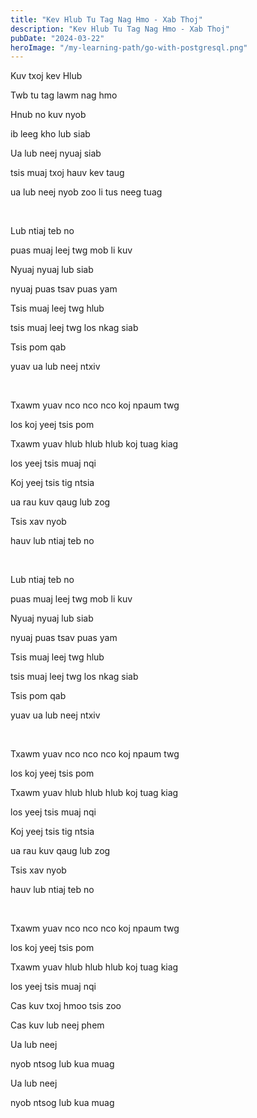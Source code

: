 ```yaml
---
title: "Kev Hlub Tu Tag Nag Hmo - Xab Thoj"
description: "Kev Hlub Tu Tag Nag Hmo - Xab Thoj"
pubDate: "2024-03-22"
heroImage: "/my-learning-path/go-with-postgresql.png"
---
```


Kuv txoj kev Hlub

Twb tu tag lawm nag hmo

Hnub no kuv nyob

ib leeg kho lub siab

Ua lub neej nyuaj siab

tsis muaj txoj hauv kev taug

ua lub neej nyob zoo li tus neeg tuag

<br />

Lub ntiaj teb no

puas muaj leej twg mob li kuv

Nyuaj nyuaj lub siab

nyuaj puas tsav puas yam

Tsis muaj leej twg hlub

tsis muaj leej twg los nkag siab

Tsis pom qab

yuav ua lub neej ntxiv

<br />

Txawm yuav nco nco nco koj npaum twg

los koj yeej tsis pom

Txawm yuav hlub hlub hlub koj tuag kiag

los yeej tsis muaj nqi

Koj yeej tsis tig ntsia

ua rau kuv qaug lub zog

Tsis xav nyob

hauv lub ntiaj teb no

<br />

Lub ntiaj teb no

puas muaj leej twg mob li kuv

Nyuaj nyuaj lub siab

nyuaj puas tsav puas yam

Tsis muaj leej twg hlub

tsis muaj leej twg los nkag siab

Tsis pom qab

yuav ua lub neej ntxiv

<br />

Txawm yuav nco nco nco koj npaum twg

los koj yeej tsis pom

Txawm yuav hlub hlub hlub koj tuag kiag

los yeej tsis muaj nqi

Koj yeej tsis tig ntsia

ua rau kuv qaug lub zog

Tsis xav nyob

hauv lub ntiaj teb no

<br />

Txawm yuav nco nco nco koj npaum twg

los koj yeej tsis pom

Txawm yuav hlub hlub hlub koj tuag kiag

los yeej tsis muaj nqi

Cas kuv txoj hmoo tsis zoo

Cas kuv lub neej phem

Ua lub neej

nyob ntsog lub kua muag

Ua lub neej

nyob ntsog lub kua muag
